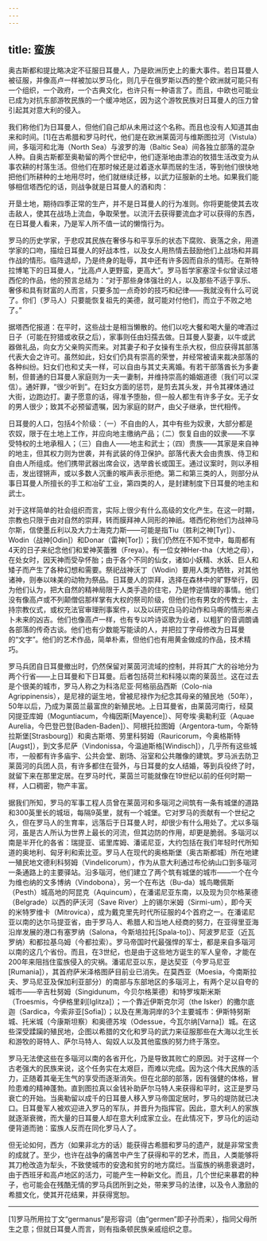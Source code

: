 ```yaml
---
---
---
```

title: 蛮族
---




奥古斯都和提比略决定不征服日耳曼人，乃是欧洲历史上的重大事件。若日耳曼人被征服，并像高卢一样被加以罗马化，则几乎在俄罗斯以西的整个欧洲就可能只有一个组织，一个政府，一个古典文化，也许只有一种语言了。而且，中欧也可能业已成为对抗东部游牧民族的一个缓冲地区，因为这个游牧民族对日耳曼人的压力曾引起其对意大利的侵入。

我们称他们为日耳曼人，但他们自己却从未用过这个名称。而且也没有人知道其由来和时间。[1]在古希腊和罗马时代，他们是在欧洲莱茵河与维斯图拉河（Vistula）间，多瑙河和北海（North Sea）与波罗的海（Baltic Sea）间各独立部落的混杂人种。自奥古斯都至奥勒留的两个世纪中，他们逐渐地由漂泊的牧猎生活改变为从事农耕的村落生活。但他们在那时候还是过着逐水草而居的生活，等到他们很快地把他们所耕种的土地用尽时，他们就继续迁移，以武力征服新的土地。如果我们能够相信塔西佗的话，则战争就是日耳曼人的酒和肉：

开垦土地，期待四季正常的生产，并不是日耳曼人的行为准则。你将更能使其去攻击敌人，使其在战场上流血，争取荣誉。以流汗去获得要流血才可以获得的东西，在日耳曼人看来，乃是军人所不值一试的懒惰行为。



罗马的历史学家，于悲叹其民族在奢侈与和平享乐的状态下腐败、衰落之余，用道学家的口吻，描绘日耳曼人的好战本性，以及女人用热情去鼓励他们上战场和并肩作战的情形。临阵退却，乃是终身的耻辱，其中还有许多因而自杀的情形。在斯特拉博笔下的日耳曼人，“比高卢人更野蛮，更高大”。罗马哲学家塞涅卡似曾读过塔西佗的作品，他的预言总结为：“对于那些身体强壮的人，以及那些不适于享乐、奢侈和具有财富的人而言，只要多加一点奇妙的技巧和纪律——我就没有什么可说了。你们（罗马人）只要能恢复祖先的美德，就可能对付他们，而立于不败之地了。”

据塔西佗报道：在平时，这些战士是相当懒散的。他们以吃大餐和喝大量的啤酒过日子（可能在狩猎或收获之后），家事则任由妇孺去做。日耳曼人娶妻，以牛或武器做礼品，向女方父亲购买而来。对其妻子和子女操有生杀大权，但应获得其部落代表大会之许可。虽然如此，妇女们仍具有崇高的荣誉，并经常被请来裁决部落的各种纠纷。妇女们也和丈夫一样，可以自由与其丈夫离婚。有若干部落酋长为多妻制，但普通的日耳曼人家庭则为一夫一妻制，并维持崇高的婚姻道德（我们可以深信）。通奸罪，“很少听到”。在妇女方面的惩罚，是剪去其头发，并令其裸体通过大街，边跑边打。妻子愿意的话，得准予堕胎，但一般人都生有许多子女。无子女的男人很少；致其不必预留遗嘱，因为家庭的财产，由父子继承，世代相传。

日耳曼的人口，包括4个阶级：（一）不自由的人，其中有些为奴隶，大部分都是农奴，限于在土地上工作，并应向地主缴纳产品；（二）恢复自由的奴隶——不享受特权的土地承租人；（三）自由人——地主和武士；（四）贵族——其家是来自神的地主，但其权力则为世袭，并有武装的侍卫保护。部落代表大会由贵族、侍卫和自由人所组成。他们携带武器出席会议，选举酋长或国王。通过议案时，则以矛相击，发出铿锵声，或以多数人沉重的喉声表示拒绝。第二和第三类的人，则部分从事日耳曼人所擅长的手工和冶矿工业，第四类的人，是封建制度下日耳曼的地主和武士。

对于这样简单的社会组织而言，实际上很少有什么高级的文化产生。在这一时期，宗教也只限于由对自然的崇拜，转而膜拜神人同形的神祇。塔西佗称他们为战神马尔斯，信使墨丘利以及大力士海克力斯——可能是指Tiu（胜利之神[Tyr]）、Wodin（战神[Odin]）和Donar（雷神[Tor]）；我们仍然在不知不觉中，每周都有4天的日子来纪念他们和爱神芙蕾雅（Freya）。有一位女神Her-tha（大地之母），在处女时，因天神而受孕怀胎；由于各个不同的仙女，诸如小妖精、水妖、巨人和矮子而产生了各种幻想和需要。祭祀战神沃丁（Wodin）要用人类为牺牲，对其他诸神，则奉以味美的动物为祭品。日耳曼人的崇拜，选择在森林中的旷野举行，因为他们认为，把大自然的精神局限于人类手造的住宅，乃是悖逆情理的事情。他们没有像高卢或不列颠僧侣那样掌有大权的祭司阶级，但他们也有男女的传教士，主持宗教仪式，或权充法官审理刑事案件，以及以研究白马的动作和马嘶的情形来占卜未来的凶吉。他们也像高卢一样，也有专以吟诗讴歌为业者，以粗犷的音调朗诵各部落的传奇古谈。他们也有少数能写能读的人，并把拉丁字母修改为日耳曼的“文字”。他们的艺术作品，简单朴素，但他们也有用黄金做成的作品，技术精巧。

罗马兵团自日耳曼撤出时，仍然保留对莱茵河流域的控制，并将其广大的谷地分为两个行省——上日耳曼和下日耳曼。后者包括荷兰和科隆以南的莱茵兰。这在过去是个很美的城市，罗马人称之为科洛尼亚·阿格丽品西斯（Colo-nia Agrippinensis），是尼禄的诞生地，曾被尼禄作为纪念其母亲的殖民地（50年），50年以后，乃成为莱茵兰最富庶的新殖民地。上日耳曼省，由莱茵河南行，经莫冈提亚库姆（Moguntiacum，今梅因斯[Mayence]）、阿夸埃·奥勒利亚（Aquae Aurelia，今巴登巴登[Baden-Baden]）、阿根托拉图姆（Argentora-tum，今斯特拉斯堡[Strasbourg]）和奥古斯塔、劳里科努姆（Rauricorum，今奥格斯特[Augst]），到文多尼萨（Vindonissa，今温迪斯格[Windisch]），几乎所有这些城市，一般都有许多庙宇、公共会堂、剧场、浴室和公共雕像的建筑。罗马派去防卫莱茵河的兵团人员，有许多都住在营外，与日耳曼的女人结婚，等到兵役终了时，就留下来在那里定居。在罗马时代，莱茵兰可能就像在19世纪以前的任何时期一样，人口稠密，物产丰富。

据我们所知，罗马的军事工程人员曾在莱茵河和多瑙河之间筑有一条有城堡的道路和300英里长的城垣，每隔9英里，就有一个城堡。它对罗马的贡献有一个世纪之久，但在罗马人的生育率，远落后于日耳曼人时，却很少有什么用处了。尤以多瑙河，虽是古人所认为世界上最长的河流，但其边防的作用，却更是脆弱。多瑙河以南是半开化的各省：瑞提亚、诺里库姆、潘诺尼亚，大约包括在我们年轻时代所知道的奥地利、匈牙利和索比亚。罗马人在现代的奥格斯堡（奥古斯都城）所在地建一殖民地文德利科努姆（Vindelicorum），作为从意大利通过布伦纳山口到多瑙河一条通路上的主要驿站。沿多瑙河，他们建立了两个筑有城堡的城市——一个在今为维也纳的文多博纳（Vindobona），另一个在布达（Bu-da）城鸟瞰佩斯（Pesth）城高地的阿昆克（Aquincum），在潘诺尼亚东南，以及现为贝尔格莱德（Belgrade）以西的萨沃河（Save River）上的锡尔米姆（Sirmi-um），即今天的米特罗维卡（Mitrovica），成为戴克里先时代所征服的4个首府之一。在潘诺尼亚以南的达尔马提亚省，由于罗马人、希腊人和当地人经商的努力，在亚得里亚海沿岸发展的港口有塞罗纳（Salona，今斯培拉托[Spala-to]）、阿波罗尼亚（近瓦罗纳）和都拉基乌姆（今都拉索）。罗马帝国时代最强悍的军士，都是来自多瑙河以南的这几个省份。而且，在3世纪，也是由于这些地方诞生的军人皇帝，才能在200年来阻挡住蛮族侵入的灾祸。潘诺尼亚以东，是达契亚（今罗马尼亚[Rumania]），其首府萨米泽格图萨目前业已消失。在莫西亚（Moesia，今南斯拉夫、罗马尼亚及保加利亚部分）的南部与东部地区的多瑙河上，有两个足以自夸的城市——辛吉杜努姆（Singidunum，今贝尔格莱德）和特罗埃斯米斯（Troesmis，今伊格里刹[Iglitza]）；一个靠近伊斯克尔河（the Isker）的撒尔底迦（Sardica，今索非亚[Sofia]）；以及在黑海洞岸的3个主要城市：伊斯特努斯城、托米城（今康斯坦察）和奥德苏埃（Odessue，今瓦尔纳[Varna]）城。在这些深受蹂躏的殖民地，企图以希腊的文化和罗马的武力来征服那些在大海以北生长和游牧的哥特人、萨尔马特人、匈奴人以及其他蛮族的努力终于落空。

罗马无法使这些在多瑙河以南的各省开化，乃是导致其败亡的原因。对于这样一个古老强大的民族来说，这个任务实在太艰巨，而难以完成。因为这个伟大民族的活力，正随着其毫无生气的享受而逐渐消失。但在北部的部落，因有强健的体格，冒险患难的精神蓬勃。直到图拉真以金钱补助萨尔马特人来获得和平时，这正是罗马衰亡的开始。当奥勒留以成千的日耳曼人移入罗马帝国定居时，罗马的堤防就已决口。日耳曼军人被欢迎进入罗马的军队，并晋升为指挥官。因此，意大利人的家族就逐渐衰微，而大量的日耳曼人却在意大利成家立业。在此情况下，罗马化的运动便背道而驰：蛮族人反而在同化罗马人了。

但无论如何，西方（如果非北方的话）能获得古希腊和罗马的遗产，就是非常宝贵的成就了。至少，也许在战争的痛苦中产生了获得和平的艺术，而且，人类能够将其刀枪改造为犁头，不致使城市的安逸和贫穷的地方腐烂。当蛮族的祸患衰退时，由于西班牙和高卢地区的活力，可能产生一种新文化。而且，几个世纪来暴君的种子，也可能会在残酷无情的罗马兵团所到之处，带来罗马的法律，以及令人激励的希腊文化，使其开花结果，并获得宽恕。



* * *



[1]罗马所用拉丁文“germanus”是形容词（由“germen”即子孙而来），指同父母所生之意；但就日耳曼人而言，则有指条顿民族亲戚组织之意。